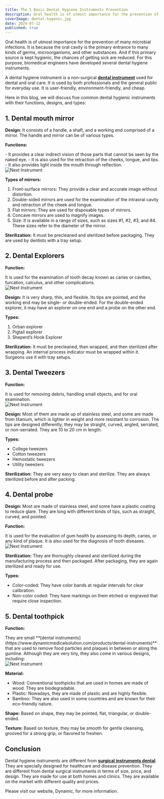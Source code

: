 ```yaml
---
title: The 5 Basic Dental Hygiene Instruments Prevention
description: Oral health is of utmost importance for the prevention of many microbial infections.
coverImage: dental-hygenic.jpg
date: 2024-07-12
published: true
---
```


Oral health is of utmost importance for the prevention of many microbial infections. It is because the oral cavity is the primary entrance to many kinds of germs, microorganisms, and other substances. And if this primary source is kept hygienic, the chances of getting sick are reduced. For this purpose, biomedical engineers have developed several dental hygiene instruments.

A dental hygiene instrument is a non-surgical **[dental instrument](https://www.dynamicmedicalsolution.com/categories/dental-instruments)** used for dental and oral care. It is used by both professionals and the general public for everyday use. It is user-friendly, environment-friendly, and cheap.

Here in this blog, we will discuss five common dental hygienic instruments with their functions, designs, and types:

## 1. Dental mouth mirror

**Design:** It consists of a handle, a shaft, and a working end comprised of a mirror. The handle and mirror can be of various types.

**Functions:**

<div className="md:flex justify-between">
  <div className="md:w-3/4">
    - It provides a clear indirect vision of those parts that cannot be seen by
    the naked eye. - It is also used for the retraction of the cheeks, tongue,
    and lips. - It also provides light inside the mouth through reflection.
  </div>
  <div className="md:w-1/4 flex justify-center items-center -mt-10">
    <img
      src="dental-mouth.png"
      alt="Next Instrument"
      className="w-40 max-w-xs h-40"
    />
  </div>
</div>

**Types of mirrors:**

1. Front-surface mirrors: They provide a clear and accurate image without distortion.
2. Double-sided mirrors are used for the examination of the intraoral cavity and retraction of the cheek and tongue.
3. Flat mirrors: They are used for disposable types of mirrors.
4. Concave mirrors are used to magnify images.
5. Size: It is available in a range of sizes, such as sizes #1, #2, #3, and #4. These sizes refer to the diameter of the mirror.

**Sterilization:** It must be precleaned and sterilized before packaging. They are used by dentists with a tray setup.

## 2. Dental Explorers

**Function:**

<div className="md:flex justify-between">
  <div className="md:w-3/4">
    It is used for the examination of tooth decay known as caries or cavities,
    furcation, calculus, and other complications.
  </div>
  <div className="md:w-1/4 flex justify-center items-center -mt-10">
    <img
      src="dental-explorer.png"
      alt="Next Instrument"
      className="w-40 max-w-xs h-40"
    />
  </div>
</div>

**Design:** It is very sharp, thin, and flexible. Its tips are pointed, and the working end may be single- or double-ended. For the double-ended explorer, it may have an explorer on one end and a probe on the other end.

**Types:**

1. Orban explorer
2. Pigtail explorer
3. Sheperd’s Hook Explorer

**Sterilization:** It must be precleaned, then wrapped, and then sterilized after wrapping. An internal process indicator must be wrapped within it. Surgeons use it with tray setups.

## 3. Dental Tweezers

**Function:**

<div className="md:flex justify-between">
  <div className="md:w-3/4">
    It is used for removing debris, handling small objects, and for oral
    examination.
  </div>
  <div className="md:w-1/4 flex justify-center items-center -mt-10">
    <img
      src="dental-tweezers.png"
      alt="Next Instrument"
      className="w-40 max-w-xs h-40"
    />
  </div>
</div>

**Design:** Most of them are made up of stainless steel, and some are made from titanium, which is lighter in weight and more resistant to corrosion. The tips are designed differently; they may be straight, curved, angled, serrated, or non-serrated. They are 10 to 20 cm in length.

**Types:**

- College tweezers
- Cotton tweezers
- Hemostatic tweezers
- Utility tweezers

**Sterilization:** They are very easy to clean and sterilize. They are always sterilized before and after packing.

## 4. Dental probe

**Design:** Most are made of stainless steel, and some have a plastic coating to reduce glare. They are long with different kinds of tips, such as straight, curved, and pointed.

**Function:**

<div className="md:flex justify-between">
  <div className="md:w-3/4">
    It is used for the evaluation of gum health by assessing its depth, caries,
    or any kind of plaque. It is also used for the diagnosis of tooth diseases.
  </div>
  <div className="md:w-1/4 flex justify-center items-center -mt-10">
    <img
      src="dental-probe.png"
      alt="Next Instrument"
      className="w-40 max-w-xs h-40"
    />
  </div>
</div>

**Sterilization:** They are thoroughly cleaned and sterilized during the manufacturing process and then packaged. After packaging, they are again sterilized and ready for use.

**Types:**

- Color-coded: They have color bands at regular intervals for clear calibration.
- Non-color coded: They have markings on them etched or engraved that require close inspection.

## 5. Dental toothpick

**Function:**

<div className="md:flex justify-between">
  <div className="md:w-3/4">
    They are small **[dental
    instruments](https://www.dynamicmedicalsolution.com/products/dental-instruments)**
    that are used to remove food particles and plaques in between or along the
    gumline. Although they are very tiny, they also come in various designs,
    including:
  </div>
  <div className="md:w-1/4 flex justify-center items-center -mt-10">
    <img
      src="dental-toothpick.png"
      alt="Next Instrument"
      className="w-40 max-w-xs h-40"
    />
  </div>
</div>

**Material:**

- Wood: Conventional toothpicks that are used in homes are made of wood. They are biodegradable.
- Plastic: Nowadays, they are made of plastic and are highly flexible.
- Bamboo: They are also used in some countries and are known for their eco-friendly nature.

**Shape:** Based on shape, they may be pointed, flat, triangular, or double-ended.

**Texture:** Based on texture, they may be smooth for gentle cleansing, grooved for a strong grip, or flavored to freshen.

## Conclusion

Dental hygiene instruments are different from **[surgical instruments dental](https://www.dynamicmedicalsolution.com/products/dental-instruments)**. They are specially designed for healthcare and disease prevention. They are different from dental surgical instruments in terms of size, price, and design. They are made for use at both homes and clinics. They are available on the market with different quality and prices.

Please visit our website, Dynamic, for more information.

